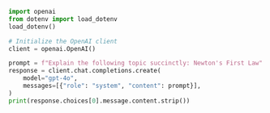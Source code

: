 ```python Python
import openai
from dotenv import load_dotenv
load_dotenv()

# Initialize the OpenAI client
client = openai.OpenAI()

prompt = f"Explain the following topic succinctly: Newton's First Law"
response = client.chat.completions.create(
    model="gpt-4o",
    messages=[{"role": "system", "content": prompt}],
)
print(response.choices[0].message.content.strip())
```